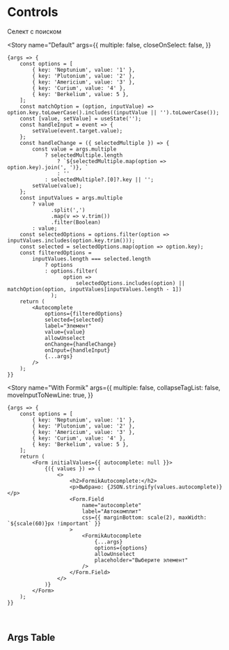 
<Meta title="Controls / Future /  Autocomplete" component={Autocomplete} />

# Controls

Селект с поиском

<Story
    name="Default"
    args={{
        multiple: false,
        closeOnSelect: false,
    }}
>
    {args => {
        const options = [
            { key: 'Neptunium', value: '1' },
            { key: 'Plutonium', value: '2' },
            { key: 'Americium', value: '3' },
            { key: 'Curium', value: '4' },
            { key: 'Berkelium', value: 5 },
        ];
        const matchOption = (option, inputValue) => option.key.toLowerCase().includes((inputValue || '').toLowerCase());
        const [value, setValue] = useState('');
        const handleInput = event => {
            setValue(event.target.value);
        };
        const handleChange = ({ selectedMultiple }) => {
            const value = args.multiple
                ? selectedMultiple.length
                    ? `${selectedMultiple.map(option => option.key).join(', ')}, `
                    : ''
                : selectedMultiple?.[0]?.key || '';
            setValue(value);
        };
        const inputValues = args.multiple
            ? value
                  .split(',')
                  .map(v => v.trim())
                  .filter(Boolean)
            : value;
        const selectedOptions = options.filter(option => inputValues.includes(option.key.trim()));
        const selected = selectedOptions.map(option => option.key);
        const filteredOptions =
            inputValues.length === selected.length
                ? options
                : options.filter(
                      option =>
                          selectedOptions.includes(option) || matchOption(option, inputValues[inputValues.length - 1])
                  );
        return (
            <Autocomplete
                options={filteredOptions}
                selected={selected}
                label="Элемент"
                value={value}
                allowUnselect
                onChange={handleChange}
                onInput={handleInput}
                {...args}
            />
        );
    }}
</Story>

<Story
    name="With Formik"
    args={{
        multiple: false,
        collapseTagList: false,
        moveInputToNewLine: true,
    }}
>
    {args => {
        const options = [
            { key: 'Neptunium', value: '1' },
            { key: 'Plutonium', value: '2' },
            { key: 'Americium', value: '3' },
            { key: 'Curium', value: '4' },
            { key: 'Berkelium', value: 5 },
        ];
        return (
            <Form initialValues={{ autocomplete: null }}>
                {({ values }) => (
                    <>
                        <h2>FormikAutocomplete:</h2>
                        <p>Выбрано: {JSON.stringify(values.autocomplete)}</p>
                        <Form.Field
                            name="autocomplete"
                            label="Автокомплит"
                            css={{ marginBottom: scale(2), maxWidth: `${scale(60)}px !important` }}
                        >
                            <FormikAutocomplete
                                {...args}
                                options={options}
                                allowUnselect
                                placeholder="Выберите элемент"
                            />
                        </Form.Field>
                    </>
                )}
            </Form>
        );
    }}
</Story>

<br />

## Args Table

<ArgsTable story="Default" />
